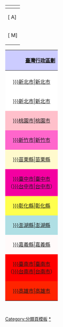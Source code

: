 {| class="toc plainlinks" style="float:left;text-align:center"
! colspan="11"|{{int:toc}}
|-
|[{{fullurl:{{FULLPAGENAME}}|from=A}} A]
|[{{fullurl:{{FULLPAGENAME}}|from=B}} B]
|[{{fullurl:{{FULLPAGENAME}}|from=C}} C]
|[{{fullurl:{{FULLPAGENAME}}|from=D}} D]
|[{{fullurl:{{FULLPAGENAME}}|from=E}} E]
|[{{fullurl:{{FULLPAGENAME}}|from=F}} F]
|[{{fullurl:{{FULLPAGENAME}}|from=G}} G]
|[{{fullurl:{{FULLPAGENAME}}|from=H}} H]
|[{{fullurl:{{FULLPAGENAME}}|from=I}} I]
|[{{fullurl:{{FULLPAGENAME}}|from=J}} J]
|[{{fullurl:{{FULLPAGENAME}}|from=K}} K]
|[{{fullurl:{{FULLPAGENAME}}|from=L}} L]
|-
|[{{fullurl:{{FULLPAGENAME}}|from=M}} M]
|[{{fullurl:{{FULLPAGENAME}}|from=N}} N]
|[{{fullurl:{{FULLPAGENAME}}|from=O}} O]
|[{{fullurl:{{FULLPAGENAME}}|from=P}} P]
|[{{fullurl:{{FULLPAGENAME}}|from=Q}} Q]
|[{{fullurl:{{FULLPAGENAME}}|from=R}} R]
|[{{fullurl:{{FULLPAGENAME}}|from=S}} S]
|[{{fullurl:{{FULLPAGENAME}}|from=T}} T]
|[{{fullurl:{{FULLPAGENAME}}|from=U}} U]
|[{{fullurl:{{FULLPAGENAME}}|from=V}} V]
|[{{fullurl:{{FULLPAGENAME}}|from=W}} W]
|[{{fullurl:{{FULLPAGENAME}}|from=X}} X]
|[{{fullurl:{{FULLPAGENAME}}|from=Y}} Y]
|[{{fullurl:{{FULLPAGENAME}}|from=Z}} Z]
|}
{| class="toccolours" style="float:right; align:right;" cellpadding="5"
! colspan="10" style="background:#ccccff; text-align:right;" | [[:Category:臺灣行政區劃|臺灣行政區劃]] 
|-
| style="text-align:right; font-size: 0.86em;"|
|-
|  align=center colspan=5 style="background:white;"| [[:Category:{{{2|}}}新北市{{{1}}}|新北市]] 
|  align=center colspan=5 style="background:#B399FF;" | [[:Category:{{{2|}}}基隆市{{{1}}}|基隆市]] 
|-
|  align=center colspan=3 style="background:white;"|[[:Category:{{{2|}}}新北市{{{1}}}|新北市]] 
|  align=center colspan=4 style="background:#FF1493;"|[[:Category:{{{2|}}}臺北市{{{1}}}|臺北市]]<br>（[[:Category:{{{2|}}}台北市{{{1}}}|台北市]]）
|  align=center colspan=3 style="background:white;"|[[:Category:{{{2|}}}新北市{{{1}}}|新北市]]
|-
|  align=center colspan=3 style="background:#FFC0CB;"|[[:Category:{{{2|}}}桃園市{{{1}}}|桃園市]]
|  align=center colspan=4 style="background:white;"|[[:Category:{{{2|}}}新北市{{{1}}}|新北市]] 
|  align=center colspan=3 rowspan=3 style="background:#DA70D6;"|[[:Category:{{{2|}}}宜蘭縣{{{1}}}|宜蘭縣]]
|-
|  align=center colspan=1 style="background:#FF66CC;"| [[:Category:{{{2|}}}新竹市{{{1}}}|新竹市]]
|  align=center colspan=6 style="background:#FF4D40;"| [[:Category:{{{2|}}}新竹縣{{{1}}}|新竹縣]]
|-
|  align=center colspan=7 style="background:#FFFACD;"| [[:Category:{{{2|}}}苗栗縣{{{1}}}|苗栗縣]] 
|-
|  align=center colspan=7 style="background:#F400A1;"| [[:Category:{{{2|}}}臺中市{{{1}}}|臺中市]]<br>（[[:Category:{{{2|}}}台中市{{{1}}}|台中市]]）
|  align=center colspan=3 rowspan=4 style="background:#FFD9E6;"|[[:Category:{{{2|}}}花蓮縣{{{1}}}|花蓮縣]] 
|-
|  align=center colspan=3 style="background:#FFFF4D;"|[[:Category:{{{2|}}}彰化縣{{{1}}}|彰化縣]]
|  align=center colspan=4 rowspan=3 style="background:#32CD32;"|[[:Category:{{{2|}}}南投縣{{{1}}}|南投縣]]
|-
| align=center colspan=1 style="background:#AFDFE4;"|[[:Category:{{{2|}}}澎湖縣{{{1}}}|澎湖縣]] 
| align=center colspan=2 style="background:#FFF0F5;"|[[:Category:{{{2|}}}雲林縣{{{1}}}|雲林縣]] 
|-
| align=center colspan=1 style="background:#FFFAFA;"|[[:Category:{{{2|}}}嘉義縣{{{1}}}|嘉義縣]] 
| align=center colspan=1 style="background:#2A52BE;"|[[:Category:{{{2|}}}嘉義市{{{1}}}|<span style="color:white">嘉義市</span>]] 
| align=center colspan=1 style="background:#FFFAFA;"|[[:Category:{{{2|}}}嘉義縣{{{1}}}|嘉義縣]]
|-
| align=center colspan=3 style="background:red;"|[[:Category:{{{2|}}}臺南市{{{1}}}|臺南市]]<br>（[[:Category:{{{2|}}}台南市{{{1}}}|台南市]]） 
| align=center colspan=4 style="background:#FF2400;"|[[:Category:{{{2|}}}高雄市{{{1}}}|高雄市]] 
| align=center colspan=3 rowspan=2 style="background:#F0FFF0;"|[[:Category:{{{2|}}}臺東縣{{{1}}}|臺東縣]]<br>（[[:Category:{{{2|}}}台東縣{{{1}}}|台東縣]]） 
|-
| align=center colspan=4 rowspan=2 style="background:#FF2400;"|[[:Category:{{{2|}}}高雄市{{{1}}}|高雄市]] 
| align=center colspan=3 rowspan=2 style="background:#FF00FF;"|[[:Category:{{{2|}}}屏東縣{{{1}}}|屏東縣]]
|-
| align=center colspan=7 style="background:#FF00FF;"|[[:Category:{{{2|}}}屏東縣{{{1}}}|屏東縣]]
|}
<br clear="all"/>
<noinclude>
[[Category:分類頁模板]]
[[Category:台灣行政區劃模板|*]]
<!--Please add language wikipage here.-->
</noinclude>